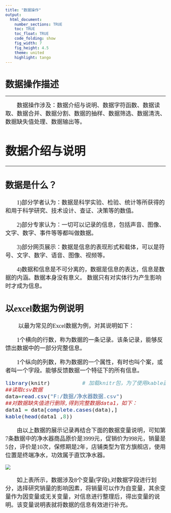 ```yaml
---
title: "数据操作"
output: 
  html_document:
    number_sections: TRUE
    toc: TRUE
    toc_float: TRUE
    code_folding: show
    fig_width: 7
    fig_height: 4.5
    theme: united
    highlight: tango
---
```


# 数据操作描述
***
<font size=4 face="微软雅黑">
&emsp;&emsp;数据操作涉及：数据介绍与说明、数据字符函数、数据读取、数据合并、数据分割、数据的抽样、数据筛选、数据清洗、数据缺失值处理、数据输出等。

# 数据介绍与说明
***
## **数据是什么？**
<font size=4 face="微软雅黑">

&emsp;&emsp;1)部分学者认为：数据是科学实验、检验、统计等所获得的和用于科学研究、技术设计、查证、决策等的数值。

&emsp;&emsp;2)部分专家认为：一切可以记录的信息，包括声音、图像、文字、数字、事件等等都叫做数据。

&emsp;&emsp;3)部分网页展示：数据是信息的表现形式和载体，可以是符号、文字、数字、语音、图像、视频等。

&emsp;&emsp;4)数据和信息是不可分离的，数据是信息的表达，信息是数据的内涵。数据本身没有意义。 数据只有对实体行为产生影响时才成为信息。
 
## **以excel数据为例说明**
&emsp;&emsp; 以最为常见的Excel数据为例，对其说明如下：
 
&emsp;&emsp;1个横向的行数，称为数据的一条记录。该条记录，能够反馈出数据中的一部分完整信息。
 
&emsp;&emsp;1个纵向的列数，称为数据的一个属性，有时也叫个案，或者叫一个字段。能够反馈数据一个特征下的所有信息。

```r
library(knitr)          # 加载knitr包，为了使用kable函数
##读取csv数据
data=read.csv("F:/数据/净水器数据.csv")
##对数据缺失值进行删除,得到完整数据data1，如下：
data1 = data[complete.cases(data),]  
kable(head(data1 ,8))
```

&emsp;&emsp;由以上数据的展示记录再结合下面的数据变量说明，可知第7条数据中的净水器商品原价是3999元，促销价为998元，销量是5台，评价是10次，保修期是2年，店铺类型为官方旗舰店，使用位置是终端净水，功效属于直饮净水器。

</font>
![ ](D:\TASK\图片\数据变量说明表.png)

<font size=4 face="微软雅黑">
&emsp;&emsp;如上表所示，数据涉及8个变量(字段),对数据字段进行划分，选择研究销量的影响因素，将销量可以作为自变量，其余变量作为因变量或无关变量，对信息进行整理后，得出变量的说明。该变量说明表就将数据的信息有效进行补充。
